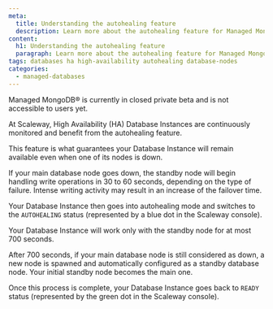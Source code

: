 ```yaml
---
meta:
  title: Understanding the autohealing feature
  description: Learn more about the autohealing feature for Managed MongoDB® Databases
content:
  h1: Understanding the autohealing feature
  paragraph: Learn more about the autohealing feature for Managed MongoDB® Database
tags: databases ha high-availability autohealing database-nodes
categories:
  - managed-databases
---
```


<Message type="important">
Managed MongoDB® is currently in closed private beta and is not accessible to users yet.
</Message>

At Scaleway, High Availability (HA) Database Instances are continuously monitored and benefit from the autohealing feature.

This feature is what guarantees your Database Instance will remain available even when one of its nodes is down.

If your main database node goes down, the standby node will begin handling write operations in 30 to 60 seconds, depending on the type of failure. Intense writing activity may result in an increase of the failover time.

Your Database Instance then goes into autohealing mode and switches to the `AUTOHEALING` status (represented by a blue dot in the Scaleway console).

Your Database Instance will work only with the standby node for at most 700 seconds.

After 700 seconds, if your main database node is still considered as down, a new node is spawned and automatically configured as a standby database node. Your initial standby node becomes the main one.

Once this process is complete, your Database Instance goes back to `READY` status (represented by the green dot in the Scaleway console).